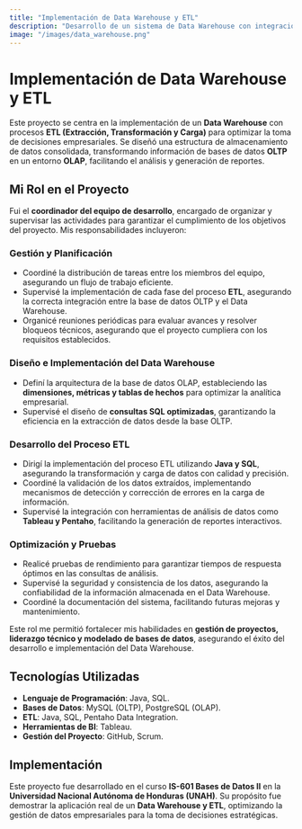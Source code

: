 ```yaml
---
title: "Implementación de Data Warehouse y ETL"
description: "Desarrollo de un sistema de Data Warehouse con integración ETL para mejorar la toma de decisiones empresariales."
image: "/images/data_warehouse.png"
---
```


# Implementación de Data Warehouse y ETL

Este proyecto se centra en la implementación de un **Data Warehouse** con procesos **ETL (Extracción, Transformación y Carga)** para optimizar la toma de decisiones empresariales. Se diseñó una estructura de almacenamiento de datos consolidada, transformando información de bases de datos **OLTP** en un entorno **OLAP**, facilitando el análisis y generación de reportes.

## Mi Rol en el Proyecto

Fui el **coordinador del equipo de desarrollo**, encargado de organizar y supervisar las actividades para garantizar el cumplimiento de los objetivos del proyecto. Mis responsabilidades incluyeron:

### **Gestión y Planificación**
- Coordiné la distribución de tareas entre los miembros del equipo, asegurando un flujo de trabajo eficiente.
- Supervisé la implementación de cada fase del proceso **ETL**, asegurando la correcta integración entre la base de datos OLTP y el Data Warehouse.
- Organicé reuniones periódicas para evaluar avances y resolver bloqueos técnicos, asegurando que el proyecto cumpliera con los requisitos establecidos.

### **Diseño e Implementación del Data Warehouse**
- Definí la arquitectura de la base de datos OLAP, estableciendo las **dimensiones, métricas y tablas de hechos** para optimizar la analítica empresarial.
- Supervisé el diseño de **consultas SQL optimizadas**, garantizando la eficiencia en la extracción de datos desde la base OLTP.

### **Desarrollo del Proceso ETL**
- Dirigí la implementación del proceso ETL utilizando **Java y SQL**, asegurando la transformación y carga de datos con calidad y precisión.
- Coordiné la validación de los datos extraídos, implementando mecanismos de detección y corrección de errores en la carga de información.
- Supervisé la integración con herramientas de análisis de datos como **Tableau y Pentaho**, facilitando la generación de reportes interactivos.

### **Optimización y Pruebas**
- Realicé pruebas de rendimiento para garantizar tiempos de respuesta óptimos en las consultas de análisis.
- Supervisé la seguridad y consistencia de los datos, asegurando la confiabilidad de la información almacenada en el Data Warehouse.
- Coordiné la documentación del sistema, facilitando futuras mejoras y mantenimiento.

Este rol me permitió fortalecer mis habilidades en **gestión de proyectos, liderazgo técnico y modelado de bases de datos**, asegurando el éxito del desarrollo e implementación del Data Warehouse.

## Tecnologías Utilizadas

- **Lenguaje de Programación**: Java, SQL.
- **Bases de Datos**: MySQL (OLTP), PostgreSQL (OLAP).
- **ETL**: Java, SQL, Pentaho Data Integration.
- **Herramientas de BI**: Tableau.
- **Gestión del Proyecto**: GitHub, Scrum.

## Implementación

Este proyecto fue desarrollado en el curso **IS-601 Bases de Datos II** en la **Universidad Nacional Autónoma de Honduras (UNAH)**. Su propósito fue demostrar la aplicación real de un **Data Warehouse y ETL**, optimizando la gestión de datos empresariales para la toma de decisiones estratégicas.

